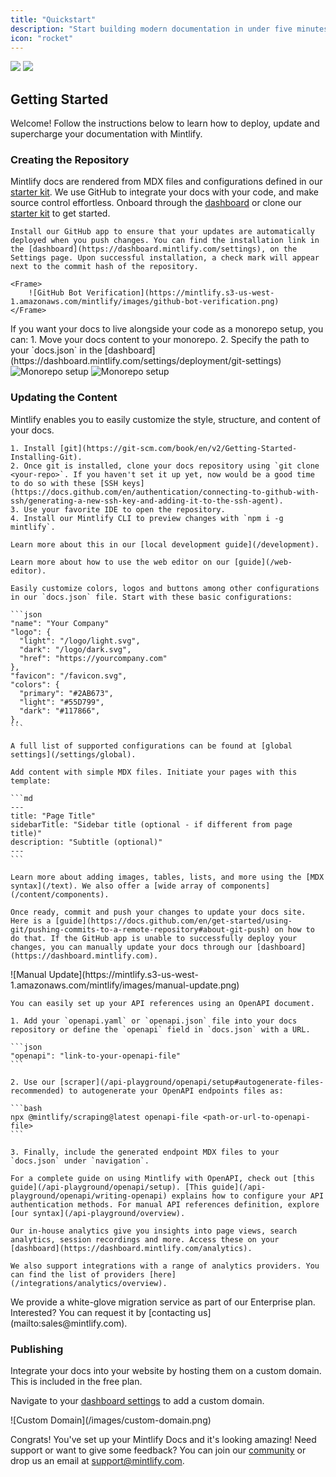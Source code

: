 ```yaml
---
title: "Quickstart"
description: "Start building modern documentation in under five minutes"
icon: "rocket"
---
```


<Frame>
  <img
    className="block dark:hidden"
    src="https://mintlify-assets.b-cdn.net/hero-light.png"
  />
  <img
    className="hidden dark:block"
    src="https://mintlify-assets.b-cdn.net/hero-dark.png"
  />
</Frame>

## Getting Started

Welcome! Follow the instructions below to learn how to deploy, update and
supercharge your documentation with Mintlify.

### Creating the Repository

Mintlify docs are rendered from MDX files and configurations defined in our
[starter kit](https://github.com/mintlify/starter). We use GitHub to integrate
your docs with your code, and make source control effortless. Onboard through the [dashboard](https://dashboard.mintlify.com) or clone our [starter kit](https://github.com/mintlify/starter) to get started.

<AccordionGroup>

  <Accordion icon="message-bot" title="Install the GitHub app">
  
    Install our GitHub app to ensure that your updates are automatically deployed when you push changes. You can find the installation link in the [dashboard](https://dashboard.mintlify.com/settings), on the Settings page. Upon successful installation, a check mark will appear next to the commit hash of the repository.

    <Frame>
        ![GitHub Bot Verification](https://mintlify.s3-us-west-1.amazonaws.com/mintlify/images/github-bot-verification.png)
    </Frame>

  </Accordion>

<Accordion icon="code-branch" title="Monorepo Setup">
  If you want your docs to live alongside your code as a monorepo setup, you
  can: 1. Move your docs content to your monorepo. 2. Specify the path to your
  `docs.json` in the
  [dashboard](https://dashboard.mintlify.com/settings/deployment/git-settings)
  <Frame>
    <img
      alt="Monorepo setup"
      className="block dark:hidden"
      src="/images/monorepo-light.png"
    />
    <img
      alt="Monorepo setup"
      className="hidden dark:block"
      src="/images/monorepo-dark.png"
    />
  </Frame>
</Accordion>

</AccordionGroup>

### Updating the Content

Mintlify enables you to easily customize the style, structure, and content of
your docs.

<AccordionGroup>
  <Accordion icon="rectangle-terminal" title="Editing locally (recommended for developers)">

    1. Install [git](https://git-scm.com/book/en/v2/Getting-Started-Installing-Git).
    2. Once git is installed, clone your docs repository using `git clone <your-repo>`. If you haven't set it up yet, now would be a good time to do so with these [SSH keys](https://docs.github.com/en/authentication/connecting-to-github-with-ssh/generating-a-new-ssh-key-and-adding-it-to-the-ssh-agent).
    3. Use your favorite IDE to open the repository.
    4. Install our Mintlify CLI to preview changes with `npm i -g mintlify`.

    Learn more about this in our [local development guide](/development).

  </Accordion>

  <Accordion icon="pen-to-square" title="Editing with the web editor">

    Learn more about how to use the web editor on our [guide](/web-editor).

  </Accordion>

  <Accordion icon="palette" title="Customizing to your brand">
  
    Easily customize colors, logos and buttons among other configurations in our `docs.json` file. Start with these basic configurations:

    ```json
    "name": "Your Company"
    "logo": {
      "light": "/logo/light.svg",
      "dark": "/logo/dark.svg",
      "href": "https://yourcompany.com"
    },
    "favicon": "/favicon.svg",
    "colors": {
      "primary": "#2AB673",
      "light": "#55D799",
      "dark": "#117866",
    },
    ```

    A full list of supported configurations can be found at [global settings](/settings/global).

  </Accordion>

  <Accordion icon="pencil" title="Adding content">

    Add content with simple MDX files. Initiate your pages with this template:

    ```md
    ---
    title: "Page Title"
    sidebarTitle: "Sidebar title (optional - if different from page title)"
    description: "Subtitle (optional)"
    ---
    ```

    Learn more about adding images, tables, lists, and more using the [MDX syntax](/text). We also offer a [wide array of components](/content/components).

  </Accordion>

  <Accordion icon="rocket" title="Pushing changes">

    Once ready, commit and push your changes to update your docs site. Here is a [guide](https://docs.github.com/en/get-started/using-git/pushing-commits-to-a-remote-repository#about-git-push) on how to do that. If the GitHub app is unable to successfully deploy your changes, you can manually update your docs through our [dashboard](https://dashboard.mintlify.com).

<Frame>
  ![Manual
  Update](https://mintlify.s3-us-west-1.amazonaws.com/mintlify/images/manual-update.png)
</Frame>

  </Accordion>

  <Accordion icon="code-branch" title="Generating API references">

    You can easily set up your API references using an OpenAPI document.

    1. Add your `openapi.yaml` or `openapi.json` file into your docs repository or define the `openapi` field in `docs.json` with a URL.

    ```json
    "openapi": "link-to-your-openapi-file"
    ```

    2. Use our [scraper](/api-playground/openapi/setup#autogenerate-files-recommended) to autogenerate your OpenAPI endpoints files as:

    ```bash
    npx @mintlify/scraping@latest openapi-file <path-or-url-to-openapi-file>
    ```

    3. Finally, include the generated endpoint MDX files to your `docs.json` under `navigation`.

    For a complete guide on using Mintlify with OpenAPI, check out [this guide](/api-playground/openapi/setup). [This guide](/api-playground/openapi/writing-openapi) explains how to configure your API authentication methods. For manual API references definition, explore [our syntax](/api-playground/overview).

  </Accordion>

  <Accordion icon="chart-simple" title="Adding analytics">

    Our in-house analytics give you insights into page views, search analytics, session recordings and more. Access these on your [dashboard](https://dashboard.mintlify.com/analytics).

    We also support integrations with a range of analytics providers. You can find the list of providers [here](/integrations/analytics/overview).

  </Accordion>
</AccordionGroup>

<Note>
  We provide a white-glove migration service as part of our Enterprise plan.
  Interested? You can request it by [contacting us](mailto:sales@mintlify.com).
</Note>

### Publishing

<Accordion icon="star" title="Adding a custom domain">

Integrate your docs into your website by hosting them on a custom domain. This is included in the free plan.

Navigate to your [dashboard settings](https://www.dashboard.mintlify.com/settings) to add a custom domain.

<Frame>![Custom Domain](/images/custom-domain.png)</Frame>

</Accordion>

Congrats! You've set up your Mintlify Docs and it's looking amazing! Need
support or want to give some feedback? You can join our
[community](https://mintlify.com/community) or drop us an email at
[support@mintlify.com](mailto:support@mintlify.com).
